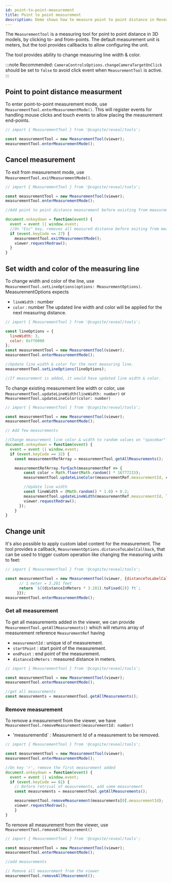```yaml
---
id: point-to-point-measurement
title: Point to point measurement
description: Demo shows how to measure point to point distance in Reveal.
---
```



The `MeasurementTool` is a measuring tool for point to point distance in 3D models, by clicking to- and from-points. The default measurement unit is meters, but the tool provides callbacks to allow configuring the unit.

The tool provides ability to change measuring line width & color.

:::note
Recommended: `CameraControlsOptions.changeCameraTargetOnClick` should be set to `false` to avoid click event when `MeasurementTool` is active.
:::

<DemoWrapper name="Cognite3DViewerDemo" />

## Point to point distance measurment
To enter point-to-point measurement mode, use `MeasurementTool.enterMeasurementMode()`. This will register events for handling mouse clicks and touch events to allow placing the measurement end-points.

```jsx runnable
// import { MeasurementTool } from '@cognite/reveal/tools';

const measurementTool = new MeasurementTool(viewer);
measurementTool.enterMeasurementMode();
```
## Cancel measurement
To exit from measurement mode, use `MeasurementTool.exitMeasurementMode()`.

```jsx runnable
// import { MeasurementTool } from '@cognite/reveal/tools';

const measurementTool = new MeasurementTool(viewer);
measurementTool.enterMeasurementMode();

//Add point to point distance measurement before existing from measurement tool.

document.onkeydown = function(event) {
  event = event || window.event;
  //On "Esc" key, removes all measured distance before exiting from measurement tool.
  if (event.keyCode == 27) {
    measurementTool.exitMeasurementMode();
    viewer.requestRedraw();
  }
}
```

## Set width and color of the measuring line
To change width and color of the line, use `MeasurementTool.setLineOptions(options: MeasurementOptions)`. MeasurementOptions expects
  - `lineWidth` : number
  - `color` : number
The updated line width and color will be applied for the next measuring distance.

```jsx runnable
// import { MeasurementTool } from '@cognite/reveal/tools';

const lineOptions = {
  lineWidth: 3,
  color: 0xff0000
};
const measurementTool = new MeasurementTool(viewer);
measurementTool.enterMeasurementMode();

//Update line width & color for the next measuring line.
measurementTool.setLineOptions(lineOptions);

//If measurement is added, it would have updated line width & color.
```

To change existing measurement line width or color, use `MeasurementTool.updateLineWidth(lineWidth: number)` or `MeasurementTool.updateLineColor(color: number)`

```jsx runnable
// import { MeasurementTool } from '@cognite/reveal/tools';

const measurementTool = new MeasurementTool(viewer);
measurementTool.enterMeasurementMode();

// Add few measurements

//Change measurement line color & width to random values on "spacebar" key.
document.onkeydown = function(event) {
  event = event || window.event;
  if (event.keyCode == 32) {
    const measurementRefArray = measurementTool.getAllMeasurements();

    measurementRefArray.forEach(measurementRef => {
        const color = Math.floor(Math.random() * 16777215);
        measurementTool.updateLineColor(measurementRef.measurementId, color);

        //Update line width
        const lineWidth = (Math.random() * 1.0) + 0.2;
        measurementTool.updateLineWidth(measurementRef.measurementId, lineWidth);
        viewer.requestRedraw();
      });
    }
}
```
## Change unit

It's also possible to apply custom label content for the measurement.
The tool provides a callback, `MeasurementOptions.distanceToLabelCallback`, that can be
used to trigger custom operation like changing the measuring units to feet:

```jsx runnable
// import { MeasurementTool } from '@cognite/reveal/tools';

const measurementTool = new MeasurementTool(viewer, {distanceToLabelCallback: (distanceInMeters) => {
      // 1 meter = 3.281 feet
      return `${(distanceInMeters * 3.281).toFixed(2)} ft`;
     }});
measurementTool.enterMeasurementMode();
```

### Get all measurement
To get all measurements added in the viewer, we can provide `MeasurementTool.getAllMeasurements()` which will
returns array of measurement reference `MeasurementRef` having
  - `measurementId` : unique id of measurement.
  - `startPoint` : start point of the measurement.
  - `endPoint` : end point of the measurement.
  - `distanceInMeters` : measured distance in meters.

```jsx
// import { MeasurementTool } from '@cognite/reveal/tools';

const measurementTool = new MeasurementTool(viewer);
measurementTool.enterMeasurementMode();

//get all measurements
const measurements = measurementTool.getAllMeasurements();
```

### Remove measurement
To remove a measurement from the viewer, we have `MeasurementTool.removeMeasurement(measurementId: number)`
  - 'measurementId` : Measurement Id of a measurement to be removed.

```jsx runnable
// import { MeasurementTool } from '@cognite/reveal/tools';

const measurementTool = new MeasurementTool(viewer);
measurementTool.enterMeasurementMode();

//On key 'r', remove the first measurement added
document.onkeydown = function(event) {
  event = event || window.event;
  if (event.keyCode == 82) {
    // Before retrival of measurements, add some measurement
    const measurements = measurementTool.getAllMeasurements();

    measurementTool.removeMeasurement(measurements[0].measurementId);
    viewer.requestRedraw();
    }
}
```

To remove all measurement from the viewer, use `MeasurementTool.removeAllMeasurement()`

```jsx
// import { MeasurementTool } from '@cognite/reveal/tools';

const measurementTool = new MeasurementTool(viewer);
measurementTool.enterMeasurementMode();

//add measurements

// Remove all measurement from the viewer
measurementTool.removeAllMeasurement();
```